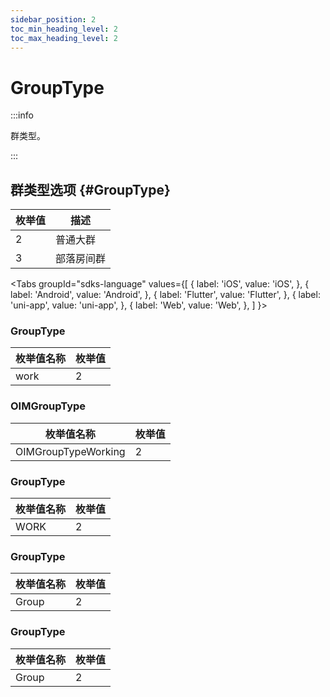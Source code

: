 ```yaml
---
sidebar_position: 2
toc_min_heading_level: 2
toc_max_heading_level: 2
---
```


# GroupType

:::info

群类型。

:::

## 群类型选项 {#GroupType}

| 枚举值 | 描述       |
| ------ | ---------- |
| 2      | 普通大群   |
| 3      | 部落房间群 |

<Tabs
groupId="sdks-language"
values={[
{ label: 'iOS', value: 'iOS', },
{ label: 'Android', value: 'Android', },
{ label: 'Flutter', value: 'Flutter', },
{ label: 'uni-app', value: 'uni-app', },
{ label: 'Web', value: 'Web', },
]
}>

<TabItem value="Flutter">

### GroupType

| 枚举值名称 | 枚举值 |
| ---------- | ------ |
| work       | 2      |

</TabItem>

<TabItem value="iOS">

### OIMGroupType

| 枚举值名称          | 枚举值 |
| ------------------- | ------ |
| OIMGroupTypeWorking | 2      |

</TabItem>

<TabItem value="Android">

### GroupType

| 枚举值名称 | 枚举值 |
| ---------- | ------ |
| WORK       | 2      |

</TabItem>

<TabItem value="Web">

### GroupType

| 枚举值名称 | 枚举值 |
| ---------- | ------ |
| Group      | 2      |

</TabItem>

<TabItem value="uni-app">

### GroupType

| 枚举值名称 | 枚举值 |
| ---------- | ------ |
| Group      | 2      |

</TabItem>

</Tabs>
